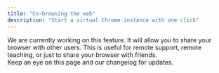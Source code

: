 ```yaml
---
title: "Co-browsing the web"
description: "Start a virtual Chrome instance with one click"
---
```


We are currently working on this feature. It will allow you to share your browser with other users. This is useful for remote support, remote teaching, or just to share your browser with friends.
<br/> Keep an eye on this page and our changelog for updates.